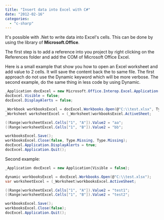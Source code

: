 ```yaml
---
title: "Insert data into Excel with C#"
date: "2012-02-16"
categories: 
  - "c-sharp"
---
```


It's possible with .Net to write data into Excel's cells. This can be done by using the library of **Microsoft.Office**.

The first step is to add a reference into you project by right clicking on the References folder and add the COM of Microsoft Office Excel.

Here is a small example that show you how to open an Excel worksheet and add value to 2 cells. It will save the content back the to same file. The first approach do not use the Dynamic keyword which will be more verbose. The second example, do the same thing in less code by using Dynamic.


```csharp
_Application docExcel = new Microsoft.Office.Interop.Excel.Application(); 
docExcel.Visible = false; 
docExcel.DisplayAlerts = false;

_Workbook workbooksExcel = docExcel.Workbooks.Open(@"C:\\test.xlsx", Type.Missing, Type.Missing, Type.Missing, Type.Missing, Type.Missing, Type.Missing, Type.Missing, Type.Missing, Type.Missing, Type.Missing, Type.Missing, Type.Missing, Type.Missing, Type.Missing);
_Worksheet worksheetExcel = (_Worksheet)workbooksExcel.ActiveSheet;

((Range)worksheetExcel.Cells["1", "A"]).Value2 = "aa"; 
((Range)worksheetExcel.Cells["1", "B"]).Value2 = "bb";

workbooksExcel.Save(); 
workbooksExcel.Close(false, Type.Missing, Type.Missing); 
docExcel.Application.DisplayAlerts = true; 
docExcel.Application.Quit();
```

Second example: 

```csharp
_Application docExcel = new Application{Visible = false};

dynamic workbooksExcel = docExcel.Workbooks.Open(@"C:\\test.xlsx"); 
var worksheetExcel = (_Worksheet)workbooksExcel.ActiveSheet;

((Range)worksheetExcel.Cells["1", "A"]).Value2 = "test1"; 
((Range)worksheetExcel.Cells["1", "B"]).Value2 = "test2";

workbooksExcel.Save(); 
workbooksExcel.Close(false); 
docExcel.Application.Quit(); 
```
